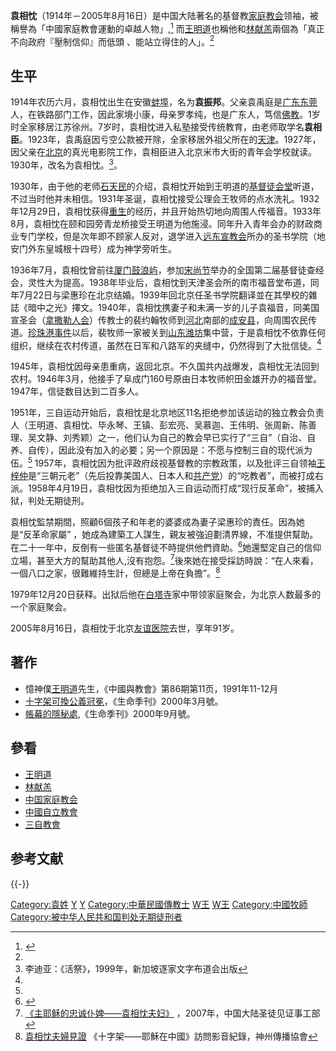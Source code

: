 '''袁相忱'''（1914年－2005年8月16日）是中国大陆著名的基督教[[家庭教会|家庭教会]]领袖，被稱譽為「中國家庭教會運動的卓越人物」,<ref>{{Cite web|url=http://www.gospelherald.com.hk/news/min-652/%E4%B8%96%E7%95%8C%E5%90%84%E5%9C%B0%E4%BF%A1%E5%BE%92%E7%B4%80%E5%BF%B5%E4%B8%AD%E5%9C%8B%E5%AE%B6%E5%BA%AD%E6%95%99%E6%9C%83%E9%A0%98%E8%A2%96%E8%A2%81%E7%9B%B8%E5%BF%B1%E7%89%A7%E5%B8%AB|title=世界各地信徒紀念中國家庭教會領袖袁相忱牧師|accessdate=2005年8月22日|author=Song, Christine|date=|publisher=基督日報}}</ref> 而[[王明道|王明道]]也稱他和[[林献羔|林献羔]]兩個為「真正不向政府『壓制信仰』而低頭 、能站立得住的人」。<ref name=":0" />

{{Infobox Biography|袁相忱=
|name=袁相忱
|english_name=Allen Yuan
|birth_date=1914年农历6月
|birth_place={{ROC-1912}}[[安徽|安徽]][[蚌埠|蚌埠]]
|death_date={{death date and age|2005|8|16|1914||}}
|death_place={{PRC}}[[北京|北京]][[友誼醫院|友誼醫院]]
|Native place = [[廣東|廣東]][[東莞|東莞]]
|alma_mater=圣书学院
}}

== 生平 ==
1914年农历六月，袁相忱出生在安徽[[蚌埠|蚌埠]]，名为'''袁振邦'''。父亲袁禹庭是[[广东省|广东]][[东莞市|东莞]]人，在铁路部门工作，因此家境小康，母亲罗孝纯，也是广东人，笃信[[佛教|佛教]]。1岁时全家移居江苏徐州。7岁时，袁相忱进入私塾接受传统教育，由老师取学名'''袁相臣'''。1923年，袁禹庭因亏空公款被开除，全家移居外祖父所在的[[天津|天津]]。1927年，因父亲在[[北京市|北京]]的真光电影院工作，袁相臣进入北京米市大街的青年会学校就读。1930年，改名为袁相忱。<ref name=":0">李迪亚：《活祭》，1999年，新加坡逐家文字布道会出版</ref>。 

1930年，由于他的老师[[石天民|石天民]]的介绍，袁相忱开始到王明道的[[基督徒会堂|基督徒会堂]]听道，不过当时他并未相信。1931年圣诞，袁相忱接受公理会王牧师的点水洗礼。1932年12月29日，袁相忱获得[[重生_(基督教)|重生]]的经历，并且开始热切地向周围人传福音。1933年8月，袁相忱在颐和园旁青龙桥接受王明道为他施浸。同年升入青年会办的财政商业专门学校，但是次年即不顾家人反对，退学进入[[远东宣教会|远东宣教会]]所办的圣书学院（地安门外东皇城根十四号）成为神学旁听生。

1936年7月，袁相忱曾前往[[厦门|厦门]][[鼓浪屿|鼓浪屿]]，参加[[宋尚节|宋尚节]]举办的全国第二届基督徒查经会，灵性大为提高。1938年毕业后，袁相忱到天津圣会所的南市福音堂布道，同年7月22日与梁惠珍在北京结婚。1939年回北京任圣书学院翻译並在其學校的雜誌《暗中之光》擇文。1940年，袁相忱携妻子和未满一岁的儿子袁福音，同美国宣圣会（[[拿撒勒人会|拿撒勒人会]]）传教士的裴约翰牧师到[[河北省|河北]]南部的[[成安县|成安县]]，向周围农民传道。[[珍珠港事件|珍珠港事件]]以后，裴牧师一家被关到[[山东省|山东]][[潍坊市|潍坊]]集中营，于是袁相忱不依靠任何组织，继续在农村传道，虽然在日军和八路军的夹缝中，仍然得到了大批信徒。<ref name=":0" /> 

1945年，袁相忱因母亲患重病，返回北京。不久国共内战爆发，袁相忱无法回到农村。1946年3月，他接手了阜成门160号原由日本牧师帜田金雄开办的福音堂。1947年，信徒数目达到二百多人。 

1951年，三自运动开始后，袁相忱是北京地区11名拒绝参加该运动的独立教会负责人（王明道、袁相忱、毕永琴、王镇、彭宏亮、吴慕迦、王伟明、张周新、陈善理、吴文静、刘秀颖）之一，他们认为自己的教会早已实行了“三自”（自治、自养、自传），因此没有加入的必要；另一个原因是：不愿与控制三自的现代派为伍。<ref name=":1" /> 1957年，袁相忱因为批评政府歧视基督教的宗教政策，以及批评三自领袖[[王梓仲|王梓仲]]是“三朝元老”（先后投靠美国人、日本人和[[中国共产党|共产党]]）的“吃教者”，而被打成右派。1958年4月19日，袁相忱因为拒绝加入三自运动而打成“现行反革命”，被捕入狱，判处无期徒刑。

袁相忱監禁期間，照顧6個孩子和年老的婆婆成為妻子梁惠珍的責任。因為她是“反革命家屬” ，她成為建築工人謀生，親友被強迫劃清界線，不准提供幫助。在二十一年中，反倒有一些匿名基督徒不時提供他們資助。<ref>{{Cite book|title=行過流淚谷|last=梁|first=惠珍|publisher=生命出版社|year=2011|isbn=|location=|pages=}}</ref>她還堅定自己的信仰立場，甚至大方的幫助其他人,沒有抱怨。<ref>[http://www.cctmweb.net/yxch/intro.htm 《主耶稣的忠诚仆婢——袁相忱夫妇》] {{Wayback|url=http://www.cctmweb.net/yxch/intro.htm |date=20081121051841 }}，2007年，中国大陆圣徒见证事工部</ref>後來她在接受採訪時說：“在人來看，一個八口之家，很難維持生計，但總是上帝在負擔”。<ref name=":1">[http://www.chinasoul.com/c-yy.htm# 袁相忱夫婦見證] {{Wayback|url=http://www.chinasoul.com/c-yy.htm |date=20090618031448 }} 《十字架——耶穌在中國》訪問影音紀錄，神州傳播協會</ref>

1979年12月20日获释。出狱后他在[[白塔寺|白塔寺]]家中带领家庭聚会，为北京人数最多的一个家庭聚会。<p>2005年8月16日，袁相忱于北京[[友谊医院|友谊医院]]去世，享年91岁。

== 著作 ==
*憶神僕[[王明道|王明道]]先生，《中國與教會》第86期第11页，1991年11-12月
*[https://www.cclifefl.org/View/Article/427 十字架可換公義冠冕]，《生命季刊》2000年3月號。
*[https://www.cclifefl.org/View/Article/486 帳幕的隱秘處],《生命季刊》2000年9月號。

== 參看 ==
{{Portal box|基督教|人物}}
* [[王明道|王明道]]
* [[林献羔|林献羔]]
* [[中国家庭教会|中国家庭教会]]
* [[中國自立教會|中國自立教會]]
* [[三自教会|三自教會]]

==参考文献==
<div class="references-small">
<references />
</div>

{{-}}
{{中國基督教史}}
[[Category:袁姓|Category:袁姓]]
[[Category:1914年出生|Y]]
[[Category:2005年逝世|Y]]
[[Category:中華民國傳教士|Category:中華民國傳教士]]
[[Category:中华人民共和国基督教新教人物|W王]]
[[Category:中華民國大陸時期基督教新教人物|W王]]
[[Category:中國牧師|Category:中國牧師]]
[[Category:被中华人民共和国判处无期徒刑者|Category:被中华人民共和国判处无期徒刑者]]